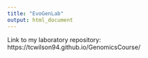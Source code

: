 ```yaml
---
title: "EvoGenLab"
output: html_document
---
```


Link to my laboratory repository: https://tcwilson94.github.io/GenomicsCourse/